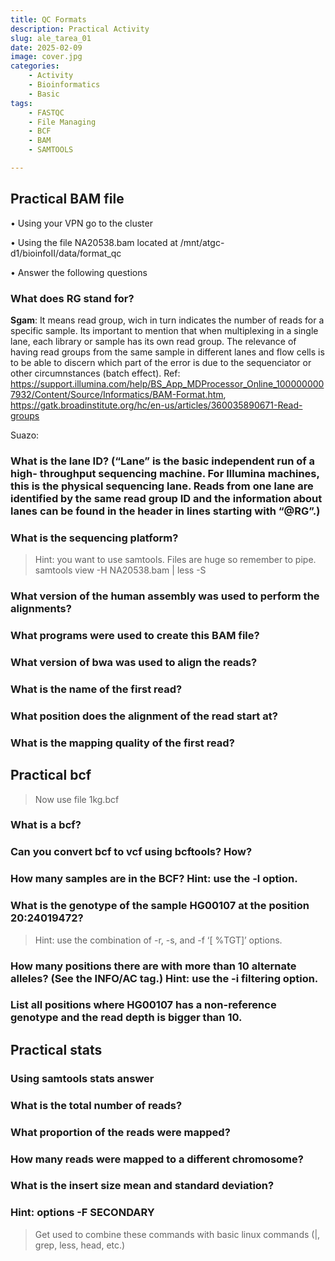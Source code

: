 ```yaml
---
title: QC Formats
description: Practical Activity
slug: ale_tarea_01
date: 2025-02-09 
image: cover.jpg
categories:
    - Activity
    - Bioinformatics
    - Basic
tags:
    - FASTQC
    - File Managing
    - BCF
    - BAM
    - SAMTOOLS

---
```


## Practical BAM file

•  Using your VPN go to the cluster

• Using the file NA20538.bam located at /mnt/atgc-d1/bioinfoII/data/format_qc

• Answer the following questions

### What does RG stand for?

**Sgam**: It means read group, wich in turn indicates the number of reads for a specific sample. Its important to mention that when multiplexing in a single lane, each library or sample has its own read group. The relevance of having read groups from the same sample in different lanes and flow cells is to be able to discern which part of the error is due to the sequenciator or other circumnstances (batch effect).
Ref: <https://support.illumina.com/help/BS_App_MDProcessor_Online_1000000007932/Content/Source/Informatics/BAM-Format.htm>, <https://gatk.broadinstitute.org/hc/en-us/articles/360035890671-Read-groups>

Suazo:


### What is the lane ID? ("Lane” is the basic independent run of a high- throughput sequencing machine. For Illumina machines, this is the physical sequencing lane. Reads from one lane are identified by the same read group ID and the information about lanes can be found in the header in lines starting with "@RG".)

### What is the sequencing platform?

> Hint: you want to use samtools. Files are huge so remember to pipe.
samtools view -H NA20538.bam | less -S

### What version of the human assembly was used to perform the alignments?

### What programs were used to create this BAM file?

### What version of bwa was used to align the reads?

### What is the name of the first read?

### What position does the alignment of the read start at?

### What is the mapping quality of the first read?

## Practical bcf
> Now use file 1kg.bcf

### What is a bcf?

### Can you convert bcf to vcf using bcftools? How?

### How many samples are in the BCF? Hint: use the -l option.

### What is the genotype of the sample HG00107 at the position 20:24019472? 
>Hint: use the combination of -r, -s, and -f '[ %TGT]\n' options.

### How many positions there are with more than 10 alternate alleles? (See the INFO/AC tag.) Hint: use the -i filtering option.

### List all positions where HG00107 has a non-reference genotype and the read depth is bigger than 10.

## Practical stats

### Using samtools stats answer

### What is the total number of reads?
 
### What proportion of the reads were mapped?

### How many reads were mapped to a different chromosome?

### What is the insert size mean and standard deviation?

### Hint: options -F SECONDARY

> Get used to combine these commands with basic linux commands (|, grep, less, head, etc.)
